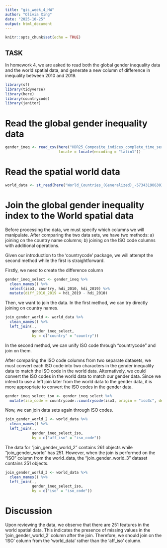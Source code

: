 ```yaml
---
title: "gis_week_4_HW"
author: "Olivia Xing"
date: "2025-10-25"
output: html_document
---
```


```r
knitr::opts_chunk$set(echo = TRUE)
```
## TASK
In homework 4, we are asked to read both the global gender inequality data and the world spatial data, and generate a new column of difference in inequality between 2010 and 2019.

```r
library(sf)
library(tidyverse)
library(here)
library(countrycode)
library(janitor)
```


# Read the global gender inequality data
```r
gender_ineq <- read_csv(here("HDR25_Composite_indices_complete_time_series.csv"),
                        locale = locale(encoding = "latin1"))
```
# Read the spatial world data
```r
world_data <- st_read(here("World_Countries_(Generalized)_-573431906301700955", "World_Countries_Generalized.shp"))
```


# Join the global gender inequality index to the World spatial data 


Before processing the data, we must specify which columns we will manipulate. After comparing the two data sets, we have two methods: a) joining on the country name columns; b) joining on the ISO code columns with additional operations.

Given our introduction to the ‘countrycode’ package, we will attempt the second method while the first is straightforward.

Firstly, we need to create the difference column
```r
gender_ineq_select <- gender_ineq %>%
  clean_names() %>%
  select(iso3, country, hdi_2010, hdi_2019) %>%
  mutate(diff_2010_2019 = hdi_2019 - hdi_2010)
```

Then, we want to join the data. In the first method, we can try directly joining on country names.
```r
join_gender_world <- world_data %>%
  clean_names() %>%
  left_join(.,
            gender_ineq_select,
            by = c("country" = "country"))
```

In the second method, we can unify ISO code through "countrycode" and join on them. 

After comparing the ISO code columns from two separate datasets, we must convert each ISO code into two characters in the gender inequality data to match the ISO code in the world data. Alternatively, we could convert the ISO codes in the world data to match our gender data. Since we intend to use a left join later from the world data to the gender data, it is more appropriate to convert the ISO codes in the gender data.
```r
gender_ineq_select_iso <- gender_ineq_select %>%
  mutate(iso_code = countrycode::countrycode(iso3, origin = "iso3c", destination = "iso2c"))
```

Now, we can join data sets again through ISO codes.
```r
join_gender_world_2 <- world_data %>%
  clean_names() %>%
  left_join(.,
            gender_ineq_select_iso,
            by = c("aff_iso" = "iso_code"))
```
The data for “join_gender_world_2” contains 261 objects while “join_gender_world” has 251. However, when the join is performed on the “ISO” column from the world_data, the “join_gender_world_3” dataset contains 251 objects.
```r
join_gender_world_3 <- world_data %>%
  clean_names() %>%
  left_join(.,
            gender_ineq_select_iso,
            by = c("iso" = "iso_code"))
```
# Discussion
Upon reviewing the data, we observe that there are 251 features in the world spatial data. This indicates the presence of missing values in the ‘join_gender_world_2’ column after the join. Therefore, we should join on the ‘ISO’ column from the ‘world_data’ rather than the ‘aff_iso’ column.